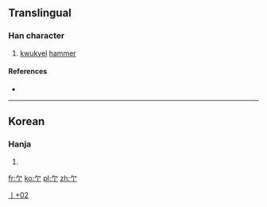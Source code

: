 ==Translingual==

===Han character===
{{Han char|rn=6|rad=亅|as=02|sn=3|four=|canj=弓弓 (NN), 人弓 (ON), X弓弓 (XNN), X人弓 (XON)}}

# [[kwukyel]] [[hammer]]

====References====
* {{Han ref|kx=0085.151|hdz=10032.021|uh=4E87|ud=20103}}

----

==Korean==

===Hanja===
{{ko-hanja|hangeul=[[마]]|rv=ma|mr=ma}}

# {{defn|lang=ko|sort=亅02}}

[[Category:Korean-only CJKV Characters|亅+02]]

[[fr:亇]]
[[ko:亇]]
[[pl:亇]]
[[zh:亇]]
